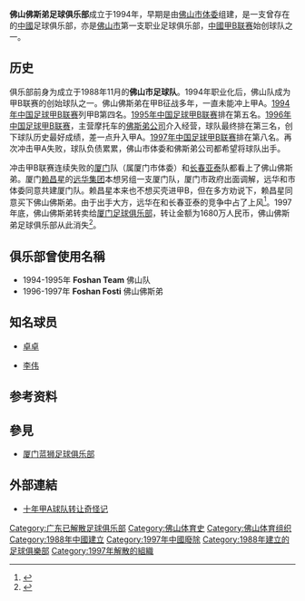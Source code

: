 {{Football club infobox |
  clubname =  佛山佛斯弟|
  image    = [[File:Foshan_Fosti_F.C._Logo.png|300px]]|
  fullname = 佛山佛斯弟足球俱乐部|
  nickname = |
  founded  =1988年（佛山市足球队）<br>1994年（俱乐部）  |
  dissolved = 1997年 |
 season   = [[1997年中国足球甲B联赛|1997甲B]] |
  position = 第8名  |
pattern_la1=|pattern_b1=_unknown|pattern_ra1=|
  leftarm1=FFFFFF|body1=FFFFFF|rightarm1=FFFFFF|shorts1=FFFFFF|socks1=FFFFFF|
  pattern_la2=|pattern_b2=_unknown|pattern_ra2=|
  leftarm2=FFFFFF|body2=FFFFFF|rightarm2=FFFFFF|shorts2=FFFFFF|socks2=FFFFFF|
}}
'''佛山佛斯弟足球俱乐部'''成立于1994年，早期是由[[佛山市体委|佛山市体委]]组建，是一支曾存在的[[中國|中國]]足球俱乐部，亦是[[佛山市|佛山市]]第一支职业足球俱乐部，[[中国足球甲级B组联赛|中國甲B联赛]]始创球队之一。

==历史==
俱乐部前身为成立于1988年11月的'''佛山市足球队'''。1994年职业化后，佛山队成为甲B联赛的创始球队之一。佛山佛斯弟在甲B征战多年，一直未能冲上甲A。[[1994年中国足球甲B联赛|1994年中国足球甲B联赛]]列甲B第四名。[[1995年中国足球甲B联赛|1995年中国足球甲B联赛]]排在第五名。[[1996年中国足球甲B联赛|1996年中国足球甲B联赛]]，主营摩托车的[[佛斯弟公司|佛斯弟公司]]介入经营，球队最终排在第三名，创下球队历史最好成绩，差一点升入甲A。[[1997年中国足球甲B联赛|1997年中国足球甲B联赛]]排在第八名。再次冲击甲A失败，球队负债累累，佛山市体委和佛斯弟公司都希望将球队出手。

冲击甲B联赛连续失败的[[厦门|厦门]]队（属厦门市体委）和[[长春亚泰|长春亚泰]]队都看上了佛山佛斯弟。厦门[[赖昌星|赖昌星]]的[[远华集团|远华集团]]本想另组一支厦门队，厦门市政府出面调解，远华和市体委同意共建厦门队。赖昌星本来也不想买壳进甲B，但在多方劝说下，赖昌星同意买下佛山佛斯弟。由于出手大方，远华在和长春亚泰的竞争中占了上风<ref>{{cite news|title=介入足球是为“洗黑钱”--赖昌星的足球黑史|url=http://news.hexun.com/2008-09-21/109032517_1.html|accessdate=2013-06-17|newspaper=新浪网|date=2008-09-21|archive-date=2016-03-04|archive-url=https://web.archive.org/web/20160304230543/http://news.hexun.com/2008-09-21/109032517_1.html|dead-url=no}}</ref>。1997年底，佛山佛斯弟转卖给[[厦门蓝狮足球俱乐部|厦门足球俱乐部]]，转让金额为1680万人民币，佛山佛斯弟足球俱乐部从此消失<ref>{{cite news|title=佛山曾经有支职业“足球队”|url=http://epaper.citygf.com/szb/history/html/2009-11/27/content_170565474.htm|accessdate=2013-06-17|newspaper=佛山日报|date=2009-11-27|archive-url=https://web.archive.org/web/20130816042246/http://epaper.citygf.com/szb/history/html/2009-11/27/content_170565474.htm|archive-date=2013-08-16|dead-url=yes}}</ref>。 

==俱乐部曾使用名稱==
* 1994-1995年 '''Foshan Team''' 佛山队
* 1996-1997年 '''Foshan Fosti''' 佛山佛斯弟

==知名球员==
* {{flagicon|CMR}} [[卓卓|卓卓]]
* {{flagicon|CHN}} [[李伟_(中国足球运动员)|李伟]]

==参考资料==
{{reflist}}

==參見==
* [[厦门蓝狮足球俱乐部|厦门蓝狮足球俱乐部]]

==外部連結==
* [https://web.archive.org/web/20051111022640/http://news.sports.cn/china/chinaa/outfield/2003-12-29/44173.html 十年甲A球队转让奇怪记]

{{fb start}}
{{甲B1997}}
{{fb end}}
[[Category:广东已解散足球俱乐部|Category:广东已解散足球俱乐部]]
[[Category:佛山体育史|Category:佛山体育史]]
[[Category:佛山体育组织|Category:佛山体育组织]]
[[Category:1988年中國建立|Category:1988年中國建立]]
[[Category:1997年中國廢除|Category:1997年中國廢除]]
[[Category:1988年建立的足球俱樂部|Category:1988年建立的足球俱樂部]]
[[Category:1997年解散的組織|Category:1997年解散的組織]]